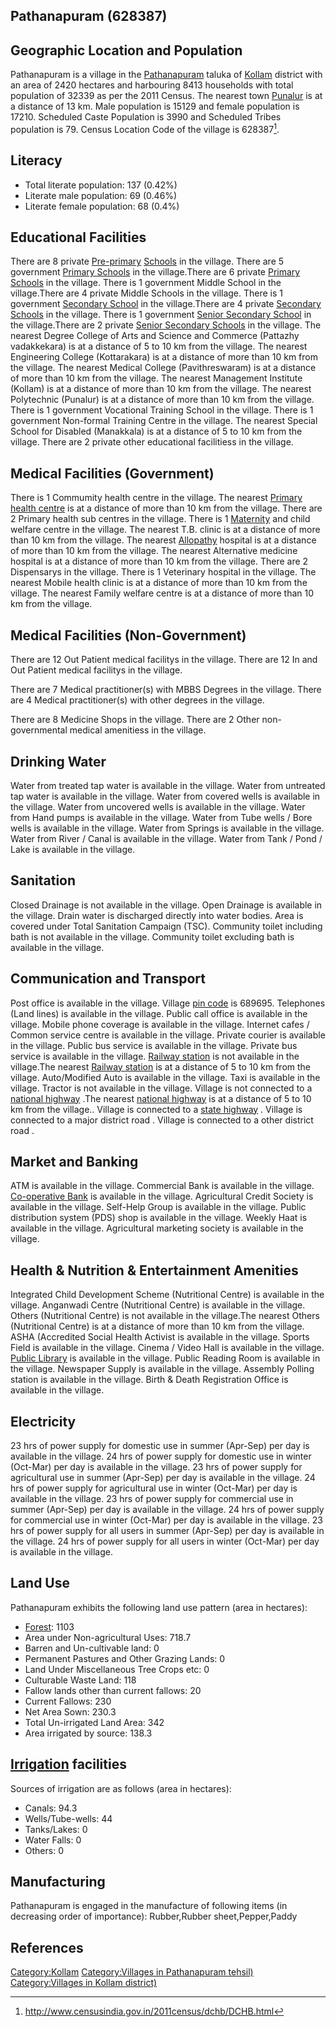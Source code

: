 {{Infobox settlement
| name=Pathanapuram
| native_name=
| native_name_lang=
| other_name=
| nickname=
| settlement_type=Village
| image_skyline=
| image_alt=
| image_caption=
| pushpin_map=India Kerala
| pushpin_label_position=right
| pushpin_map_alt=
| pushpin_map_caption=Location in Kerala, India
| latd=
| latm=
| lats=
| latNS=
| longd=
| longm=
| longs=
| longEW=
| coordinates_display=inline,title
| subdivision_type=Country
| subdivision_name={{flag|India}}
| subdivision_type1=[[States and territories of India|State]]
| subdivision_name1=Kerala 
| subdivision_type2=[[List of districts of India|District]]
| subdivision_name2=Kollam
| subdivision_type3=Tahsil
| subdivision_name3=Pathanapuram
| website=
| established_title=<!-- Established -->
| established_date=
| founder=
| named_for=
| government_type=
| governing_body=
| unit_pref=Metric=
| area_footnotes=
| area_rank=
| area_total_km2=24.20
| elevation_footnotes=
| elevation_m=
| population_total=32339
| population_as_of=2011
| population_rank=
| population_density_km2=1336
| population_demonym=
| population_footnotes=
| demographics_type1=Languages
| demographics1_title1=Official
| demographics1_info1=[[Malayalam language|Malayalam]]
| timezone1=[[Indian Standard Time|IST]]
| utc_offset1==+5:30
| postal_code_type=[[Postal Index Number|PIN]]
| postal_code=689695
| area_code_type=Telephone code
| area_code=
| registration_plate=
| blank1_name_sec1=Nearest city
| blank1_info_sec1=[[Punalur]]
| blank2_name_sec1=[[Human sex ratio|Sex ratio]]
| blank2_info_sec1=1137 [[male|♂]]/[[female|♀]]
| blank3_name_sec1=Literacy
| blank3_info_sec1=0.42%
| blank1_name_sec2=[[2011 Census of India|2011 census]] code
| blank1_info_sec2=628387
| footnotes=
}}

== Pathanapuram (628387) ==

== Geographic Location and Population ==

Pathanapuram is a village in the [[Pathanapuram]] taluka of [[Kollam]] district with an area of 2420 hectares and harbouring 8413 households with total population of 32339 as per the 2011 Census. The nearest town [[Punalur]] is at a distance of 13 km. Male population is 15129 and female population is 17210. Scheduled Caste Population is 3990 and Scheduled Tribes population is 79. Census Location Code of the village is 628387<ref>http://www.censusindia.gov.in/2011census/dchb/DCHB.html</ref>.


== Literacy ==  
* Total literate population: 137 (0.42%)
* Literate male population: 69 (0.46%)
* Literate female population: 68 (0.4%)


== Educational Facilities ==  
There are 8 private [[Pre-primary]] [[School]]s in the village.
There are 5 government [[Primary School]]s in the village.There are 6 private [[Primary School]]s in the village.
There is 1 government Middle School in the village.There are 4 private Middle Schools in the village.
There is 1 government [[Secondary School]] in the village.There are 4 private [[Secondary School]]s in the village.
There is 1 government [[Senior Secondary School]] in the village.There are 2 private [[Senior Secondary School]]s in the village.
The nearest Degree College of Arts and Science and Commerce (Pattazhy vadakkekara) is at a distance of 5 to 10 km from the village.
The nearest Engineering College (Kottarakara) is at a distance of more than 10 km from the village.
The nearest Medical College (Pavithreswaram) is at a distance of more than 10 km from the village.
The nearest Management Institute (Kollam) is at a distance of more than 10 km from the village.
The nearest Polytechnic (Punalur) is at a distance of more than 10 km from the village.
There is 1 government Vocational Training School in the village.
There is 1 government Non-formal Training Centre in the village.
The nearest Special School for Disabled (Manakkala) is at a distance of 5 to 10 km from the village.
There are 2 private other educational facilitiess in the village.


== Medical Facilities (Government) ==
There is 1 Commumity health centre in the village.
The nearest [[Primary health centre]] is at a distance of more than 10 km from the village.
There are 2 Primary health sub centres in the village.
There is 1 [[Maternity]] and child welfare centre in the village.
The nearest T.B. clinic is at a distance of more than 10 km from the village.
The nearest [[Allopathy]] hospital is at a distance of more than 10 km from the village.
The nearest Alternative medicine hospital is at a distance of more than 10 km from the village.
There are 2 Dispensarys in the village.
There is 1 Veterinary hospital in the village.
The nearest Mobile health clinic is at a distance of more than 10 km from the village.
The nearest Family welfare centre is at a distance of more than 10 km from the village.


== Medical Facilities (Non-Government) ==
There are 12 Out Patient medical facilitys in the village.
There are 12 In and Out Patient medical facilitys in the village.

There are 7 Medical practitioner(s) with MBBS Degrees in the village.
There are 4 Medical practitioner(s) with other degrees in the village.


There are 8 Medicine Shops in the village.
There are 2 Other non-governmental medical amenitiess in the village.


== Drinking Water ==
Water from treated tap water is available in the village.
Water from untreated tap water is available in the village.
Water from covered wells is available in the village.
Water from uncovered wells is available in the village.
Water from Hand pumps is available in the village.
Water from Tube wells / Bore wells is available in the village.
Water from Springs is available in the village.
Water from River / Canal is available in the village.
Water from Tank / Pond / Lake is available in the village.


== Sanitation ==
Closed Drainage is not available in the village.
Open Drainage is available in the village.
Drain water is discharged directly into water bodies.
Area is covered under Total Sanitation Campaign (TSC).
Community toilet including bath is not available in the village.
Community toilet excluding bath is available in the village.


== Communication and Transport ==
Post office is available in the village.
Village [[pin code]] is 689695.
Telephones (Land lines) is available in the village.
Public call office is available in the village.
Mobile phone coverage is available in the village.
Internet cafes / Common service centre is available in the village.
Private courier is available in the village.
Public bus service is available in the village.
Private bus service is available in the village.
[[Railway station]] is not available in the village.The nearest [[Railway station]] is at a distance of 5 to 10 km from the village.
Auto/Modified Auto is available in the village.
Taxi is available in the village.
Tractor is not available in the village.
Village is not connected to a [[national highway]] .The nearest [[national highway]] is at a distance of 5 to 10 km from the village..
Village is connected to a [[state highway]]  .
Village is connected to a major district road    .
Village is connected to a other district road  .







== Market and Banking ==
ATM is available in the village.
Commercial Bank is available in the village.
[[Co-operative Bank]] is available in the village.
Agricultural Credit Society is available in the village.
Self-Help Group is available in the village.
Public distribution system (PDS) shop is available in the village.
Weekly Haat is available in the village.
Agricultural marketing society is available in the village.


== Health & Nutrition & Entertainment Amenities ==
Integrated Child Development Scheme (Nutritional Centre) is available in the village.
Anganwadi Centre (Nutritional Centre) is available in the village.
Others (Nutritional Centre) is not available in the village.The nearest Others (Nutritional Centre) is at a distance of more than 10 km from the village.
ASHA (Accredited Social Health Activist is available in the village.
Sports Field is available in the village.
Cinema / Video Hall is available in the village.
[[Public Library]] is available in the village.
Public Reading Room is available in the village.
Newspaper Supply is available in the village.
Assembly Polling station is available in the village.
Birth & Death Registration Office is available in the village.


== Electricity ==
23 hrs of power supply for domestic use in summer (Apr-Sep) per day is available in the village.
24 hrs of power supply for domestic use in winter (Oct-Mar) per day is available in the village.
23 hrs of power supply for agricultural use in summer (Apr-Sep) per day is available in the village.
24 hrs of power supply for agricultural use in winter (Oct-Mar) per day is available in the village.
23 hrs of power supply for commercial use in summer (Apr-Sep) per day is available in the village.
24 hrs of power supply for commercial use in winter (Oct-Mar) per day is available in the village.
23 hrs of power supply for all users in summer (Apr-Sep) per day is available in the village.
24 hrs of power supply for all users in winter (Oct-Mar) per day is available in the village.


== Land Use ==
Pathanapuram exhibits the following land use pattern (area in hectares):
* [[Forest]]: 1103
* Area under Non-agricultural Uses: 718.7
* Barren and Un-cultivable land: 0
* Permanent Pastures and Other Grazing Lands: 0
* Land Under Miscellaneous Tree Crops etc: 0
* Culturable Waste Land: 118
* Fallow lands other than current fallows: 20
* Current Fallows: 230
* Net Area Sown: 230.3
* Total Un-irrigated Land Area: 342
* Area irrigated by source: 138.3


== [[Irrigation]] facilities ==
Sources of irrigation are as follows (area in hectares):
* Canals: 94.3
* Wells/Tube-wells: 44
* Tanks/Lakes: 0
* Water Falls: 0
* Others: 0


== Manufacturing ==
Pathanapuram is engaged in the manufacture of following items (in decreasing order of importance): Rubber,Rubber sheet,Pepper,Paddy


[[Category:Kollam]]
[[Category:Villages in Pathanapuram tehsil)]]
[[Category:Villages in Kollam district)]]


== References ==
{{Reflist}}


